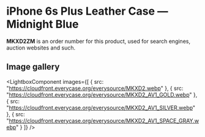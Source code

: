 
# iPhone 6s Plus Leather Case — Midnight Blue

<Callout type='info' emoji='👉🏻'>**MKXD2ZM** is an order number for this product, used for search engines, auction websites and such.</Callout>

## Image gallery

<LightboxComponent
    images={[
      {
        src: "https://cloudfront.everycase.org/everysource/MKXD2.webp"
      },
      {
        src: "https://cloudfront.everycase.org/everysource/MKXD2_AV1_GOLD.webp"
      },
      {
        src: "https://cloudfront.everycase.org/everysource/MKXD2_AV1_SILVER.webp"
      },
      {
        src: "https://cloudfront.everycase.org/everysource/MKXD2_AV1_SPACE_GRAY.webp"
      }
    ]}
  />
